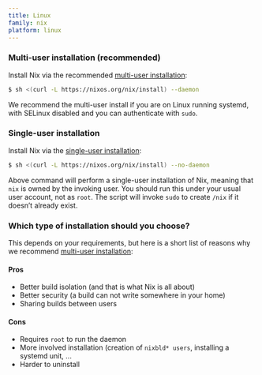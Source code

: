 ```yaml
---
title: Linux
family: nix
platform: linux
---
```


### Multi-user installation (recommended)

Install Nix via the <span class="font-bold">recommended</span> [multi-user installation](/manual/nix/stable/installation/multi-user):

```bash
$ sh <(curl -L https://nixos.org/nix/install) --daemon
```

We recommend the multi-user install if you are on Linux running systemd, with SELinux disabled and you can authenticate with `sudo`.

### Single-user installation

Install Nix via the [single-user installation](/manual/nix/stable/installation/single-user):

```bash
$ sh <(curl -L https://nixos.org/nix/install) --no-daemon
```

Above command will perform a single-user installation of Nix, meaning that `nix` is owned by the invoking user. You should run this under your usual user account, not as `root`. The script will invoke `sudo` to create `/nix` if it doesn’t already exist.

### Which type of installation should you choose?

This depends on your requirements, but here is a short list of reasons why <span class="font-bold">we recommend</span> [multi-user installation](/manual/nix/stable/installation/multi-user):

#### Pros

*   Better build isolation (and that is what Nix is all about)
*   Better security (a build can not write somewhere in your home)
*   Sharing builds between users

#### Cons

*   Requires `root` to run the daemon
*   More involved installation (creation of `nixbld* users`, installing a systemd unit, ...
*   Harder to uninstall

